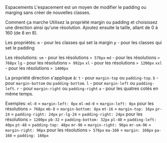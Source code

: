 
<Meta title="Guidelines/Espacements" />

<ap-heading size="h1" mb-24>Espacements</ap-heading>
<ap-paragraph>L'espacement est un moyen de modifier le padding ou marging sans créer de nouvelles classes.</ap-paragraph>


<ap-heading size="h2" mt-64 mb-16>Comment ça marche </ap-heading>
<ap-paragraph mb-16>Utilisez la propriété margin ou padding et choisissez une direction ainsi qu'une résolution. Ajoutez ensuite la taille, allant de 0 à 160 (de 8 en 8).</ap-paragraph>


<ap-paragraph mb-8>Les propriétés:</ap-paragraph>
<ap-paragraph>`m` - pour les classes qui set la margin</ap-paragraph>
<ap-paragraph mb-40>`p` - pour les classes qui set le padding</ap-paragraph>


<ap-paragraph mb-8>Les résolutions:</ap-paragraph>
<ap-paragraph>`sm` - pour les résolutions `> 576px`</ap-paragraph>
<ap-paragraph>`md` - pour les résolutions `> 768px`</ap-paragraph>
<ap-paragraph>`lg` - pour les résolutions `> 992px`</ap-paragraph>
<ap-paragraph>`xl` - pour les résolutions `> 1200px`</ap-paragraph>
<ap-paragraph mb-40>`xxl` - pour les résolutions `> 1400px`</ap-paragraph>


<ap-paragraph mb-8>La propriété direction s'applique à:</ap-paragraph>
<ap-paragraph>`t` - pour `margin-top` ou `padding-top`.</ap-paragraph>
<ap-paragraph>`b` - pour `margin-bottom` ou `padding-bottom`.</ap-paragraph>
<ap-paragraph>`l` - pour `margin-left` ou `padding-left`.</ap-paragraph>
<ap-paragraph>`r` - pour `margin-right` ou `padding-right`</ap-paragraph>
<ap-paragraph mb-40>`a` - pour les quatres cotés en même temps.</ap-paragraph>


<ap-paragraph mb-8>Exemples:</ap-paragraph>
<ap-paragraph>`ml-0`  = `margin-left: 0px`</ap-paragraph>
<ap-paragraph>`ml-md-0`  = `margin-left: 0px` pour les résolutions `> 768px`</ap-paragraph>
<ap-paragraph>`mb-8`  = `margin-bottom: 8px`</ap-paragraph>
<ap-paragraph>`mt-16`  = `margin-top: 16px`</ap-paragraph>
<ap-paragraph>`pr-24`  = `padding-right: 24px`</ap-paragraph>
<ap-paragraph>`pr-lg-24`  = `padding-right: 24px` pour les résolutions `> 1200px`</ap-paragraph>
<ap-paragraph>`pb-32`  = `padding-bottom: 32px`</ap-paragraph>
<ap-paragraph>`pl-40`  = `padding-left: 40px`</ap-paragraph>
<ap-paragraph>`pt-48`  = `padding-top: 48px`</ap-paragraph>
<ap-paragraph>`mr-96`  = `margin-right: 96px`</ap-paragraph>
<ap-paragraph>`mr-sm-96`  = `margin-right: 96px` pour les résolutions `> 576px`</ap-paragraph>
<ap-paragraph>`ma-160`  = `margin: 160px`</ap-paragraph>
<ap-paragraph>`pa-160`  = `padding: 160px`</ap-paragraph>

<style>
  {`
    .css-1kwwth4 {
      background-color: var(--color-primary-100);
      color: var(--color-primary-500);
      border-radius: 0.4rem;
      font-weight: 700;
    }
  `}
</style>
